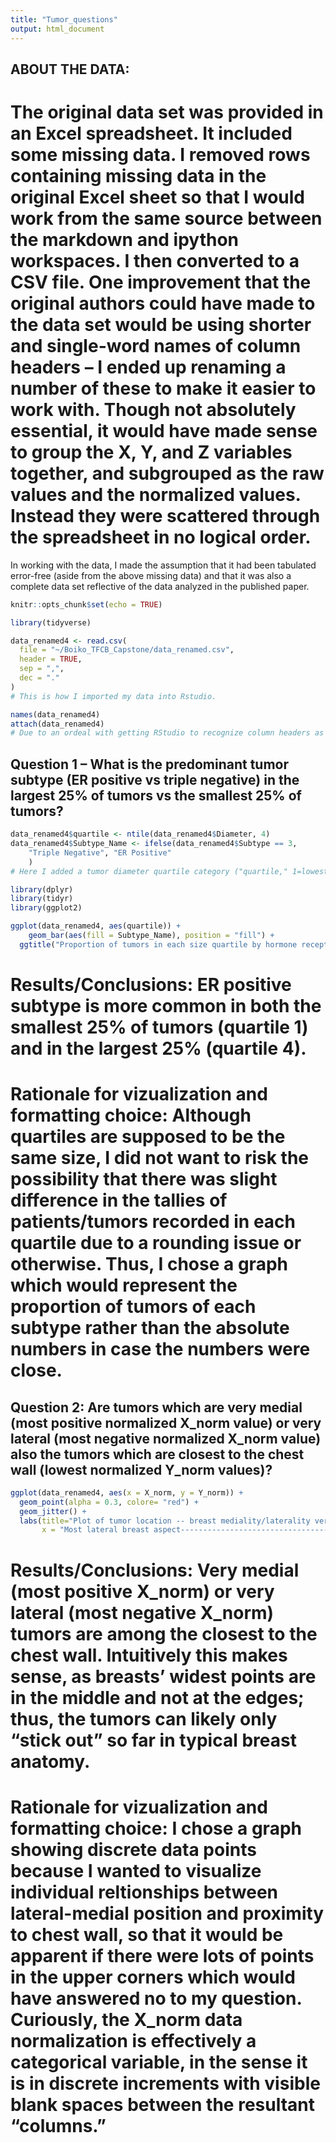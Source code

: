 ---
title: "Tumor_questions"
output: html_document
---

## ABOUT THE DATA:
# The original data set was provided in an Excel spreadsheet. It included some missing data. I removed rows containing missing data in the original Excel sheet so that I would work from the same source between the markdown and ipython workspaces. I then converted to a CSV file. One improvement that the original authors could have made to the data set would be using shorter and single-word names of column headers -- I ended up renaming a number of these to make it easier to work with. Though not absolutely essential, it would have made sense to group the X, Y, and Z variables together, and subgrouped as the raw values and the normalized values. Instead they were scattered through the spreadsheet in no logical order.

In working with the data, I made the assumption that it had been tabulated error-free (aside from the above missing data) and that it was also a complete data set reflective of the data analyzed in the published paper. 

```{r setup, include=FALSE}
knitr::opts_chunk$set(echo = TRUE)
```
```{r}
library(tidyverse)
```
```{r}
data_renamed4 <- read.csv(
  file = "~/Boiko_TFCB_Capstone/data_renamed.csv",
  header = TRUE,
  sep = ",",
  dec = "."
)
# This is how I imported my data into Rstudio.
```

```{r}
names(data_renamed4)
attach(data_renamed4)
# Due to an ordeal with getting RStudio to recognize column headers as variables, this was my intermediate step to do so.
```

## Question 1 -- What is the predominant tumor subtype (ER positive vs triple negative) in the largest 25% of tumors vs the smallest 25% of tumors?

```{r}
data_renamed4$quartile <- ntile(data_renamed4$Diameter, 4)
data_renamed4$Subtype_Name <- ifelse(data_renamed4$Subtype == 3,
    "Triple Negative", "ER Positive"
    )
# Here I added a tumor diameter quartile category ("quartile," 1=lowest, 4=highest) and generated a named variable for the tumor subtype ("Subtype_Name") instead of using "1" and "3." Note that the original data Excel indicated that in the Subtype category, 1=ER positive and 3=Triple negative.
```
```{r}
library(dplyr)
library(tidyr)
library(ggplot2)
```
```{r}
ggplot(data_renamed4, aes(quartile)) +
    geom_bar(aes(fill = Subtype_Name), position = "fill") +
  ggtitle("Proportion of tumors in each size quartile by hormone receptor subtype")
```
# Results/Conclusions: ER positive subtype is more common in both the smallest 25% of tumors (quartile 1) and in the largest 25% (quartile 4).

# Rationale for vizualization and formatting choice: Although quartiles are supposed to be the same size, I did not want to risk the possibility that there was slight difference in the tallies of patients/tumors recorded in each quartile due to a rounding issue or otherwise. Thus, I chose a graph which would represent the proportion of tumors of each subtype rather than the absolute numbers in case the numbers were close.



## Question 2: Are tumors which are very medial (most positive normalized X_norm value) or very lateral (most negative normalized X_norm value) also the tumors which are closest to the chest wall (lowest normalized Y_norm values)? 
```{r}
ggplot(data_renamed4, aes(x = X_norm, y = Y_norm)) +
  geom_point(alpha = 0.3, colore= "red") +
  geom_jitter() +
  labs(title="Plot of tumor location -- breast mediality/laterality versus distance from chest wall",
       x = "Most lateral breast aspect---------------------------------------------------------Most medial breast aspect", y = "Closest to chest wall-----------Farthest from chest wall")
```
# Results/Conclusions: Very medial (most positive X_norm) or very lateral (most negative X_norm) tumors are among the closest to the chest wall. Intuitively this makes sense, as breasts' widest points are in the middle and not at the edges; thus, the tumors can likely only "stick out" so far in typical breast anatomy.

# Rationale for vizualization and formatting choice: I chose a graph showing discrete data points because I wanted to visualize individual reltionships between lateral-medial position and proximity to chest wall, so that it would be apparent if there were lots of points in the upper corners which would have answered no to my question. Curiously, the X_norm data normalization is effectively a categorical variable, in the sense it is in discrete increments with visible blank spaces between the resultant "columns."


